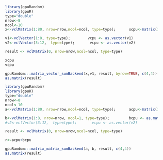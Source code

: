 <!--
%\VignetteEngine{knitr::knitr}
%\VignetteIndexEntry{matrix_add_vector}
-->


```r
library(gpuRandom)
library(gpuR)
type="double"
nrow<-8
ncol<-10
x<-vclMatrix(1:80, nrow=nrow,ncol=ncol, type=type);      xcpu<-matrix(1:80, nrow=nrow,ncol=ncol)

v1<-vclVector(1:8, type=type);        vcpu <- as.vector(v1)
v2<-vclVector(3:12,  type=type);       vcpu <- as.vector(v2)

result <- vclMatrix(0, nrow=nrow,ncol=ncol, type=type)

xcpu 
vcpu

gpuRandom:::matrix_vector_sumBackend(x,v1, result, byrow=TRUE, c(4,4))
as.matrix(result)


```





```r
library(gpuRandom)
library(gpuR)
type="double"
nrow<-8
ncol<-10
a<-vclMatrix(1:80, nrow=nrow,ncol=ncol, type=type);      acpu<-matrix(1:80, nrow=nrow,ncol=ncol)

b<-vclMatrix(1:8, nrow=nrow, ncol=1, type=type);         bcpu <- as.matrix(b)
#v2<-vclVector(3:12,  type=type);       vcpu <- as.vector(v2)

result <- vclMatrix(0, nrow=nrow,ncol=ncol, type=type)

r<-acpu+bcpu

gpuRandom:::matrix_matrix_sumBackend(a, b, result, c(4,4))
as.matrix(result)


```